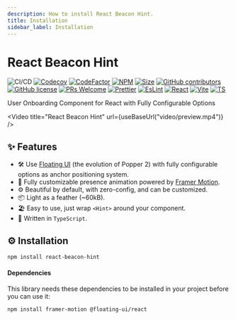 ```yaml
---
description: How to install React Beacon Hint.
title: Installation
sidebar_label: Installation
---
```


# React Beacon Hint

![CI/CD](https://github.com/moh3n9595/react-beacon-hint/actions/workflows/build.yml/badge.svg)
[![Codecov](https://codecov.io/gh/moh3n9595/react-beacon-hint/branch/main/graph/badge.svg?token=4L1NNC592T)](https://codecov.io/gh/moh3n9595/react-beacon-hint) [![CodeFactor](https://www.codefactor.io/repository/github/moh3n9595/react-beacon-hint/badge)](https://www.codefactor.io/repository/github/moh3n9595/react-beacon-hint)
[![NPM](https://img.shields.io/npm/v/react-beacon-hint.svg)](https://www.npmjs.com/package/react-beacon-hint)
[![Size](https://badgen.net/bundlephobia/minzip/react-beacon-hint)](https://bundlephobia.com/result?p=react-beacon-hint@latest)
[![GitHub contributors](https://img.shields.io/github/contributors/moh3n9595/react-beacon-hint.svg)](https://GitHub.com/moh3n9595/react-beacon-hint/contributors/)
[![GitHub license](https://img.shields.io/badge/license-MIT-blue.svg)](https://github.com/moh3n9595/react-beacon-hint/blob/master/LICENSE)
[![PRs Welcome](https://img.shields.io/badge/PRs-welcome-orange.svg)](https://github.com/moh3n9595/react-beacon-hint/compare)
[![Prettier](https://img.shields.io/badge/prettier-1A2C34?logo=prettier&logoColor=F7BA3E)](https://github.com/prettier/prettier)
[![EsLint](https://badges.aleen42.com/src/eslint.svg)](https://eslint.org/)
[![React](https://badges.aleen42.com/src/react.svg)](https://reactjs.org/)
[![Vite](https://badges.aleen42.com/src/vitejs.svg)](https://vitejs.dev/)
[![TS](https://badges.aleen42.com/src/typescript.svg)](https://www.typescriptlang.org/)

User Onboarding Component for React with Fully Configurable Options


<Video
  title="React Beacon Hint"
  url={useBaseUrl("video/preview.mp4")}
/>

## ✨ Features

- 🛠 Use [Floating UI](https://floating-ui.com/) (the evolution of Popper 2) with fully configurable options as anchor positioning system.
- 🎨 Fully customizable presence animation powered by [Framer Motion](https://www.framer.com/motion/).
- ⚙️ Beautiful by default, with zero-config, and can be customized.
- 📦 Light as a feather (~60kB).
- 🏖 Easy to use, just wrap `<Hint>` around your component.
- 📝 Written in `TypeScript`.

## ⚙️ Installation

```bash npm2yarn
npm install react-beacon-hint
```

#### Dependencies

This library needs these dependencies to be installed in your project before you can use it:

```bash npm2yarn
npm install framer-motion @floating-ui/react
```